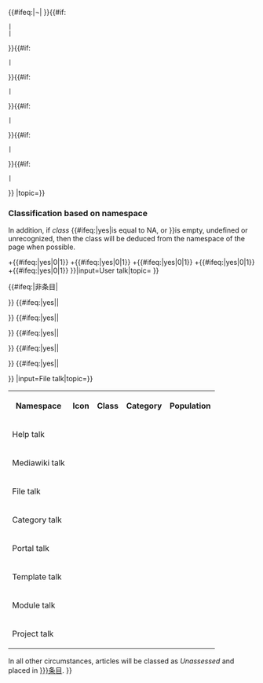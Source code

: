 {{#ifeq:{{{class|¬}}}|¬|{{ombox
  |type=content
  |text=It appears that the ''class'' parameter is not being passed to this template. Please add {{para|1|<nowiki>{{{class|}}}</nowiki>}}
 }}
}}{{#if:{{{topic|}}}
 |{{WikiProject assessment category check
  |topic={{{topic}}}
  |future={{{future}}}      |current={{{current}}}
  |needed={{{needed}}}      |merge={{{merge}}}
  |file-image={{{file-image}}}
  |category={{{category}}}  |portal={{{portal}}}
  |template={{{template}}}  |project={{{project}}}
  |module={{{module}}}
  |disambig={{{disambig}}}  |redirect={{{redirect|}}}
 }}
 |{{ombox
  |type=content
  |text=In order for this documentation to relate specifically to the WikiProject, please define the {{para|topic}} parameter.
 }}
}}{{#if:{{{topic1|}}}
 |{{WikiProject assessment category check
  |topic={{{topic1}}}       |name=the {{{topic1}}} subproject or taskforce
  |future={{{future}}}      |current={{{current}}}
  |needed={{{needed}}}      |merge={{{merge}}}
  |file-image={{{file-image}}}
  |category={{{category}}}  |portal={{{portal}}}
  |template={{{template}}}  |project={{{project}}}
  |module={{{module}}}
  |disambig={{{disambig}}}  |redirect={{{redirect|}}}
 }}
}}{{#if:{{{topic2|}}}
 |{{WikiProject assessment category check
  |topic={{{topic2}}}       |name=the {{{topic2}}} subproject or taskforce
  |future={{{future}}}      |current={{{current}}}
  |needed={{{needed}}}      |merge={{{merge}}}
  |file-image={{{file-image}}}
  |category={{{category}}}  |portal={{{portal}}}
  |template={{{template}}}  |project={{{project}}}
  |module={{{module}}}
  |disambig={{{disambig}}}  |redirect={{{redirect|}}}
 }}
}}{{#if:{{{topic3|}}}
 |{{WikiProject assessment category check
  |topic={{{topic3}}}       |name=the {{{topic3}}} subproject or taskforce
  |future={{{future}}}      |current={{{current}}}
  |needed={{{needed}}}      |merge={{{merge}}}
  |file-image={{{file-image}}}
  |category={{{category}}}  |portal={{{portal}}}
  |template={{{template}}}  |project={{{project}}}
  |module={{{module}}}
  |disambig={{{disambig}}}  |redirect={{{redirect|}}}
 }}
}}{{#if:{{{topic4|}}}
 |{{WikiProject assessment category check
  |topic={{{topic4}}}       |name=the {{{topic4}}} subproject or taskforce
  |future={{{future}}}      |current={{{current}}}
  |needed={{{needed}}}      |merge={{{merge}}}
  |file-image={{{file-image}}}
  |category={{{category}}}  |portal={{{portal}}}
  |template={{{template}}}  |project={{{project}}}
  |module={{{module}}}
  |disambig={{{disambig}}}  |redirect={{{redirect|}}}
 }}
}}{{#if:{{{topic5|}}}
 |{{WikiProject assessment category check
  |topic={{{topic5}}}       |name=the {{{topic5}}} subproject or taskforce
  |future={{{future}}}      |current={{{current}}}
  |needed={{{needed}}}      |merge={{{merge}}}
  |file-image={{{file-image}}}
  |category={{{category}}}  |portal={{{portal}}}
  |template={{{template}}}  |project={{{project}}}
  |module={{{module}}}
  |disambig={{{disambig}}}  |redirect={{{redirect|}}}
 }}
}}<!--

-->{{documentation|1=Template:Class mask/table|content=This page holds the custom class mask for the [[Template:{{BASEPAGENAME}}]]. It uses {{tl|class mask}}, a template for constructing class masks according to individual WikiProjects' wishes. The following table shows the output of the mask, with the current parameter definitions, for different inputs and namespaces.

=== Classification based on ''class'' parameter ===
<table class="wikitable">
<tr><th>Input<br />(not case-specific)</th><th>Icon</th><th>Class</th><th>Category</th><th>Population</th></tr>
{{class mask/row|典范|input=FA|topic={{{topic|}}}}}
{{class mask/row|甲|input=A|topic={{{topic|}}}}}
{{class mask/row|优良|input=GA|topic={{{topic|}}}}}
{{class mask/row|乙|input=B|topic={{{topic|}}}}}
{{class mask/row|丙|input=C|topic={{{topic|}}}}}
{{class mask/row|初|input=Start|topic={{{topic|}}}}}
{{class mask/row|小作品|input=Stub|topic={{{topic|}}}}}
{{class mask/row|特色列表|input=FL|topic={{{topic|}}}}}
{{class mask/row|甲级列表|input=AL|topic={{{topic|}}}}}
{{class mask/row|乙级列表|input=BL|topic={{{topic|}}}}}
{{class mask/row|丙级列表|input=CL|topic={{{topic|}}}}}
{{class mask/row|列表|input=List|topic={{{topic|}}}}}
{{class mask/row|小列表|input=SL|topic={{{topic|}}}}}
{{class mask/row|未来|input=Future|trigger={{{future}}}|topic={{{topic|}}}}}
{{class mask/row|动态|input=Current|trigger={{{current}}}|topic={{{topic|}}}}}
{{class mask/row|请求|input=Needed|trigger={{{needed}}}|topic={{{topic|}}}}}
{{class mask/row|合并|input=Merge|trigger={{{merge}}}|topic={{{topic|}}}}}
{{#ifeq:{{{forceNA|}}}|yes| |{{class mask/row|非条目|input=NA|topic={{{topic|}}}}}}}
{{class mask/row|{{{file-image}}}|input=image / img / file|trigger={{#switch:{{{file-image}}}|Image|File=yes}}|topic={{{topic|}}}}}
{{class mask/row|分类|input=Category / cat / categ|trigger={{{category}}}|topic={{{topic|}}}}}
{{class mask/row|消歧义|input=Disambig / disamb /<br />disambiguation / dab|trigger={{{disambig}}}|topic={{{topic|}}}}}
{{class mask/row|主题|input=Portal|trigger={{{portal}}}|topic={{{topic|}}}}}
{{class mask/row|重定向|input=Redirect / redir / red|trigger={{{redirect}}}|topic={{{topic|}}}}}
{{class mask/row|模板|input=Template / temp / templ / tpl|trigger={{{template}}}|topic={{{topic|}}}}}
{{class mask/row|模块|input=Module / modu / modul / mod|trigger={{{module}}}|topic={{{topic|}}}}}
{{class mask/row|专题|input=Project|trigger={{{project}}}|topic={{{topic|}}}}}</table>

=== Classification based on namespace ===
In addition, if ''class'' {{#ifeq:{{{forceNA}}}|yes|is equal to NA, or }}is empty, undefined or unrecognized, then the class will be deduced from the namespace of the page when possible.

<table class="wikitable">
<tr><th>Namespace</th><th>Icon</th><th>Class</th><th>Category</th><th>Population</th></tr>
{{class mask/row|非条目|rowspan={{#expr:3+{{#ifeq:{{{file-image|非条目}}}|非条目|1|0}}
+{{#ifeq:{{{category talk}}}|yes|0|1}}
+{{#ifeq:{{{portal talk}}}|yes|0|1}}
+{{#ifeq:{{{template talk}}}|yes|0|1}}
+{{#ifeq:{{{module talk}}}|yes|0|1}}
+{{#ifeq:{{{project talk}}}|yes|0|1}}
}}|input=User talk|topic={{{topic|}}}
}}
<tr><td>Help talk</td></tr>
<tr><td>Mediawiki talk</td></tr>
{{#ifeq:{{{file-image|非条目}}}|非条目|<tr><td>File talk</td></tr>}}
{{#ifeq:{{{category talk}}}|yes||<tr><td>Category talk</td></tr>}}
{{#ifeq:{{{portal talk}}}|yes||<tr><td>Portal talk</td></tr>}}
{{#ifeq:{{{template talk}}}|yes||<tr><td>Template talk</td></tr>}}
{{#ifeq:{{{module talk}}}|yes||<tr><td>Module talk</td></tr>}}
{{#ifeq:{{{project talk}}}|yes||<tr><td>Project talk</td></tr>}}
{{class mask/row|{{{file-image|非条目}}}|trigger={{#switch:{{{file-image}}}|Image|File=yes}}|input=File talk|topic={{{topic|}}}}}
{{class mask/row|分类讨论|input=Category talk|trigger={{{category talk}}}|topic={{{topic|}}}}}
{{class mask/row|主题讨论|input=Portal talk|trigger={{{portal talk}}}|topic={{{topic|}}}}}
{{class mask/row|模板讨论|input=Template talk|trigger={{{template talk}}}|topic={{{topic|}}}}}
{{class mask/row|模块讨论|input=Module talk|trigger={{{module talk}}}|topic={{{topic|}}}}}
{{class mask/row|专题讨论|input=Project talk|trigger={{{project talk}}}|topic={{{topic|}}}}}
{{class mask/row|非条目|input=Talk ''(if class=非条目)''|trigger={{{forceNA}}}|topic={{{topic|}}}}}
<tr></tr>
</table>
In all other circumstances, articles will be classed as ''Unassessed'' and placed in [[:Category:未评级{{{topic|}}}条目]].
}}